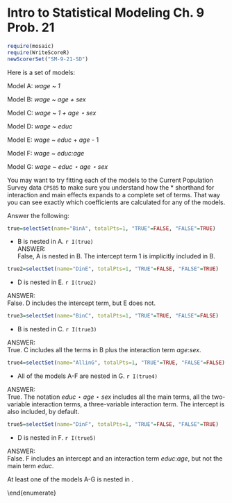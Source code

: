 Intro to Statistical Modeling Ch. 9 Prob. 21
========================================================
```r
require(mosaic)
require(WriteScoreR)
newScorerSet("SM-9-21-SD")
```
Here is a set of models:

Model A:  *wage* ~ *1*

Model B:  *wage* ~ *age + sex*

Model C:  *wage* ~ *1 + age $\star$ sex*

Model D:  *wage* ~ *educ*

Model E:  *wage* ~ *educ* + *age* - 1

Model F:  *wage* ~ *educ:age*

Model G:  *wage* ~ *educ $\star$ age $\star$ sex*

You may want to try fitting each of the models to the Current Population Survey data `CPS85` to make sure you understand how the * shorthand for interaction and main effects expands to a complete set of terms.  That way you can see exactly which coefficients are calculated for any of the models.

Answer the following:
```r
true=selectSet(name="BinA", totalPts=1, "TRUE"=FALSE, "FALSE"=TRUE)
```
* B is nested in A. `r I(true)`
<aside>
ANSWER:     
False, A is nested in B.  The intercept term 1 is implicitly included in B.
</aside>

```r
true2=selectSet(name="DinE", totalPts=1, "TRUE"=FALSE, "FALSE"=TRUE)
```
* D is nested in E. `r I(true2)` 

<aside>
ANSWER:      
False.  D includes the intercept term, but E does not.
</aside>

```r
true3=selectSet(name="BinC", totalPts=1, "TRUE"=TRUE, "FALSE"=FALSE)
```
* B is nested in C. `r I(true3)`

<aside>
ANSWER:     
True.  C includes all the terms in B plus the interaction term *age*:*sex*.
</aside>

```r
true4=selectSet(name="AllinG", totalPts=1, "TRUE"=TRUE, "FALSE"=FALSE)
```
* All of the models A-F are nested in G. `r I(true4)`

<aside>
ANSWER:     
True. The notation *educ* $\star$ *age* $\star$ *sex* includes all the main terms, all the two-variable interaction terms, a three-variable interaction term.  The intercept is also included, by default.
</aside>

```r
true5=selectSet(name="DinF", totalPts=1, "TRUE"=FALSE, "FALSE"=TRUE)
```
* D is nested in F. `r I(true5)` 

<aside>
ANSWER:     
False.  F includes an intercept and an interaction term *educ*:*age*, but not the main term *educ*.
</aside>

\item At least one of the models
A-G is nested in \model{\VN{educ}}{\VN{age}}. \TrueOrFalse[itemname=wrongresponse]{F} 

\begin{AnswerText}
False.  The model \model{\VN{educ}}{\VN{age}} has a different response variable than any of the models A-G.
\end{AnswerText}


\end{enumerate}
